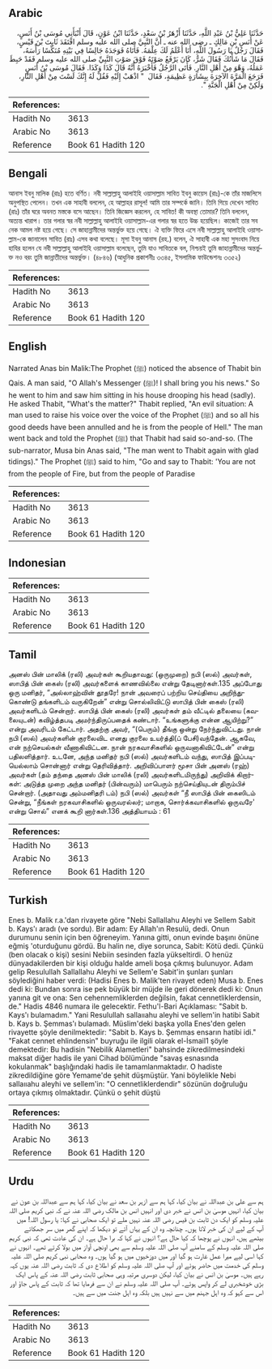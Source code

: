 ## Arabic


<div dir="rtl" lang="ar" style={{fontSize:'larger',backgroundColor:'#f8f9fa',padding:20}}>
حَدَّثَنَا عَلِيُّ بْنُ عَبْدِ اللَّهِ، حَدَّثَنَا أَزْهَرُ بْنُ سَعْدٍ، حَدَّثَنَا ابْنُ عَوْنٍ، قَالَ أَنْبَأَنِي مُوسَى بْنُ أَنَسٍ، عَنْ أَنَسِ بْنِ مَالِكٍ ـ رضى الله عنه ـ أَنَّ النَّبِيَّ صلى الله عليه وسلم افْتَقَدَ ثَابِتَ بْنَ قَيْسٍ، فَقَالَ رَجُلٌ يَا رَسُولَ اللَّهِ، أَنَا أَعْلَمُ لَكَ عِلْمَهُ‏.‏ فَأَتَاهُ فَوَجَدَهُ جَالِسًا فِي بَيْتِهِ مُنَكِّسًا رَأْسَهُ، فَقَالَ مَا شَأْنُكَ فَقَالَ شَرٌّ، كَانَ يَرْفَعُ صَوْتَهُ فَوْقَ صَوْتِ النَّبِيِّ صلى الله عليه وسلم فَقَدْ حَبِطَ عَمَلُهُ، وَهْوَ مِنْ أَهْلِ النَّارِ‏.‏ فَأَتَى الرَّجُلُ فَأَخْبَرَهُ أَنَّهُ قَالَ كَذَا وَكَذَا‏.‏ فَقَالَ مُوسَى بْنُ أَنَسٍ فَرَجَعَ الْمَرَّةَ الآخِرَةَ بِبِشَارَةٍ عَظِيمَةٍ، فَقَالَ ‏ "‏ اذْهَبْ إِلَيْهِ فَقُلْ لَهُ إِنَّكَ لَسْتَ مِنْ أَهْلِ النَّارِ، وَلَكِنْ مِنْ أَهْلِ الْجَنَّةِ ‏"‏‏.‏
</div>
<div style={{backgroundColor:'#f8f9fa',padding:20, marginBottom: 10}}><table> <thead> <tr> <th>References:</th> <th></th> </tr> </thead> <tbody><tr><td>Hadith No</td><td>3613</td></tr><tr><td>Arabic No</td><td>3613</td></tr><tr><td>Reference</td><td>Book 61 Hadith 120</td></tr></tbody></table></div>

## Bengali


<div dir="ltr" lang="bn" style={{fontSize:'larger',backgroundColor:'#f8f9fa',padding:20}}>
আনাস ইবনু মালিক (রাঃ) হতে বর্ণিত। নবী সাল্লাল্লাহু আলাইহি ওয়াসাল্লাম সাবিত ইবনু কায়েস (রাঃ)-কে তাঁর মাজলিসে অনুপস্থিত পেলেন। তখন এক সাহাবী বললেন, হে আল্লাহর রাসূল! আমি তার সম্পর্কে জানি। তিনি গিয়ে দেখেন সাবিত (রাঃ) তাঁর ঘরে অবনত মস্তকে বসে আছেন। তিনি জিজ্ঞেস করলেন, হে সাবিত! কী অবস্থা তোমার? তিনি বললেন, অত্যন্ত খারাপ। তার গলার স্বর নবী সাল্লাল্লাহু আলাইহি ওয়াসাল্লাম-এর গলার স্বর হতে উচ্চ হয়েছিল। কাজেই তার সব নেক আমল নষ্ট হয়ে গেছে। সে জাহান্নামীদের অন্তর্ভুক্ত হয়ে গেছে। ঐ ব্যক্তি ফিরে এসে নবী সাল্লাল্লাহু আলাইহি ওয়াসাল্লাম-কে জানালেন সাবিত (রাঃ) এসব কথা বলেছে। মূসা ইবনু আনাস (রহ.) বলেন, ঐ সাহাবী এক মহা সুসংবাদ নিয়ে হাযির হলেন যে নবী সাল্লাল্লাহু আলাইহি ওয়াসাল্লাম বলেছেন, তুমি যাও সাবিতকে বল, নিশ্চয়ই তুমি জাহান্নামীদের অন্তর্ভুক্ত নও বরং তুমি জান্নাতীদের অন্তর্ভুক্ত। (৪৮৪৬) (আধুনিক প্রকাশনীঃ ৩৩৪৫, ইসলামিক ফাউন্ডেশনঃ ৩৩৫২)
</div>
<div style={{backgroundColor:'#f8f9fa',padding:20, marginBottom: 10}}><table> <thead> <tr> <th>References:</th> <th></th> </tr> </thead> <tbody><tr><td>Hadith No</td><td>3613</td></tr><tr><td>Arabic No</td><td>3613</td></tr><tr><td>Reference</td><td>Book 61 Hadith 120</td></tr></tbody></table></div>

## English


<div dir="ltr" lang="en" style={{fontSize:'larger',backgroundColor:'#f8f9fa',padding:20}}>
Narrated Anas bin Malik:The Prophet (ﷺ) noticed the absence of Thabit bin Qais. A man said, "O Allah's Messenger (ﷺ)! I shall bring you his news." So he went to him and saw him sitting in his house drooping his head (sadly). He asked Thabit, "What's the matter?" Thabit replied, "An evil situation: A man used to raise his voice over the voice of the Prophet (ﷺ) and so all his good deeds have been annulled and he is from the people of Hell." The man went back and told the Prophet (ﷺ) that Thabit had said so-and-so. (The sub-narrator, Musa bin Anas said, "The man went to Thabit again with glad tidings)." The Prophet (ﷺ) said to him, "Go and say to Thabit: 'You are not from the people of Fire, but from the people of Paradise
</div>
<div style={{backgroundColor:'#f8f9fa',padding:20, marginBottom: 10}}><table> <thead> <tr> <th>References:</th> <th></th> </tr> </thead> <tbody><tr><td>Hadith No</td><td>3613</td></tr><tr><td>Arabic No</td><td>3613</td></tr><tr><td>Reference</td><td>Book 61 Hadith 120</td></tr></tbody></table></div>

## Indonesian


<div dir="ltr" lang="id" style={{fontSize:'larger',backgroundColor:'#f8f9fa',padding:20}}>

</div>
<div style={{backgroundColor:'#f8f9fa',padding:20, marginBottom: 10}}><table> <thead> <tr> <th>References:</th> <th></th> </tr> </thead> <tbody><tr><td>Hadith No</td><td>3613</td></tr><tr><td>Arabic No</td><td>3613</td></tr><tr><td>Reference</td><td>Book 61 Hadith 120</td></tr></tbody></table></div>

## Tamil


<div dir="ltr" lang="ta" style={{fontSize:'larger',backgroundColor:'#f8f9fa',padding:20}}>
அனஸ் பின் மாலிக் (ரலி) அவர்கள் கூறியதாவது: (ஒருமுறை) நபி (ஸல்) அவர்கள், ஸாபித் பின் கைஸ் (ரலி) அவர்களைக் காணவில்லை என்று தேடினார்கள்.135 அப்போது ஒரு மனிதர், “அல்லாஹ்வின் தூதரே! நான் அவரைப் பற்றிய செய்தியை அறிந்துகொண்டு தங்களிடம் வருகிறேன்” என்று சொல்லிவிட்டு ஸாபித் பின் கைஸ் (ரலி) அவர்களிடம் சென்றார். ஸாபித் பின் கைஸ் (ரலி) அவர்கள் தம் வீட்டில் தலையை (கவலையுடன்) கவிழ்த்தபடி அமர்ந்திருப்பதைக் கண்டார். “உங்களுக்கு என்ன ஆயிற்று?” என்று அவரிடம் கேட்டார். அதற்கு அவர், “(பெரும்) தீங்கு ஒன்று நேர்ந்துவிட்டது. நான் நபி (ஸல்) அவர்களின் குரலைவிட எனது குரலை உயர்த்தி(ப் பேசி)வந்தேன். ஆகவே, என் நற்செயல்கள் வீணாகிவிட்டன. நான் நரகவாசிகளில் ஒருவனாகிவிட்டேன்” என்று பதிலளித்தார். உடனே, அந்த மனிதர் நபி (ஸல்) அவர்களிடம் வந்து, ஸாபித் இப்படியெல்லாம் சொன்னார் என்று தெரிவித்தார். அறிவிப்பாளர் மூசா பின் அனஸ் (ரஹ்) அவர்கள் (தம் தந்தை அனஸ் பின் மாலிக் (ரலி) அவர்களிடமிருந்து) அறிவிக் கிறார்கள்: அடுத்த முறை அந்த மனிதர் (பின்வரும்) மாபெரும் நற்செய்தியுடன் திரும்பிச் சென்றார். (அதாவது அம்மனிதரி டம்) நபி (ஸல்) அவர்கள் “நீ ஸாபித் பின் கைஸிடம் சென்று, “நீங்கள் நரகவாசிகளில் ஒருவரல்லர்; மாறாக, சொர்க்கவாசிகளில் ஒருவரே' என்று சொல்” எனக் கூறி னார்கள்.136 அத்தியாயம் : 61
</div>
<div style={{backgroundColor:'#f8f9fa',padding:20, marginBottom: 10}}><table> <thead> <tr> <th>References:</th> <th></th> </tr> </thead> <tbody><tr><td>Hadith No</td><td>3613</td></tr><tr><td>Arabic No</td><td>3613</td></tr><tr><td>Reference</td><td>Book 61 Hadith 120</td></tr></tbody></table></div>

## Turkish


<div dir="ltr" lang="tr" style={{fontSize:'larger',backgroundColor:'#f8f9fa',padding:20}}>
Enes b. Malik r.a.'dan rivayete göre "Nebi Sallallahu Aleyhi ve Sellem Sabit b. Kays'ı aradı (ve sordu). Bir adam: Ey Allah'ın Resulü, dedi. Onun durumunu senin için ben öğreneyim. Yanına gitti, onun evinde başını önüne eğmiş 'oturduğunu gördü. Bu halin ne, diye sorunca, Sabit: Kötü dedi. Çünkü (ben olacak o kişi) sesini Nebiin sesinden fazla yükseltirdi. O henüz dünyadakilerden bir kişi olduğu halde ameli boşa çıkmış bulunuyor. Adam gelip Resulullah Sallallahu Aleyhi ve Sellem'e Sabit'in şunları şunları söylediğini haber verdi: (Hadisi Enes b. Malik'ten rivayet eden) Musa b. Enes dedi ki: Bundan sonra ise pek büyük bir müjde ile geri dönerek dedi ki: Onun yanına git ve ona: Sen cehennemliklerden değilsin, fakat cennetliklerdensin, de." Hadis 4846 numara ile gelecektir. Fethu'l-Bari Açıklaması: "Sabit b. Kays'ı bulamadım." Yani Resulullah sallaııahu aleyhi ve sellem'in hatibi Sabit b. Kays b. Şemmas'ı bulamadı. Müslim'deki başka yolla Enes'den gelen rivayette şöyle denilmektedir: "Sabit b. Kays b. Şemmas ensarın hatibi idi." "Fakat cennet ehlindensin" buyruğu ile ilgili olarak el-İsmail1 şöyle demektedir: Bu hadisin "Nebilik Alametleri" bahsinde zikredilmesindeki maksat diğer hadis ile yani Cihad bölümünde "savaş esnasında kokulanmak" başlığındaki hadis ile tamamlanmaktadır. O hadiste zikredildiğine göre Yemame'de şehit düşmüştür. Yani böylelikle Nebi sallaııahu aleyhi ve sellem'in: "O cennetliklerdendir" sözünün doğruluğu ortaya çıkmış olmaktadır. Çünkü o şehit düştü
</div>
<div style={{backgroundColor:'#f8f9fa',padding:20, marginBottom: 10}}><table> <thead> <tr> <th>References:</th> <th></th> </tr> </thead> <tbody><tr><td>Hadith No</td><td>3613</td></tr><tr><td>Arabic No</td><td>3613</td></tr><tr><td>Reference</td><td>Book 61 Hadith 120</td></tr></tbody></table></div>

## Urdu


<div dir="rtl" lang="ur" style={{fontSize:'larger',backgroundColor:'#f8f9fa',padding:20}}>
ہم سے علی بن عبداللہ نے بیان کیا، کہا ہم سے ازہر بن سعد نے بیان کیا، کہا ہم سے عبداللہ بن عون نے بیان کیا، انہیں موسیٰ بن انس نے خبر دی اور انہیں انس بن مالک رضی اللہ عنہ نے کہ نبی کریم صلی اللہ علیہ وسلم کو ایک دن ثابت بن قیس رضی اللہ عنہ نہیں ملے تو ایک صحابی نے کہا: یا رسول اللہ! میں آپ کے لیے ان کی خبر لاتا ہوں۔ چنانچہ وہ ان کے یہاں آئے تو دیکھا کہ اپنے گھر میں سر جھکائے بیٹھے ہیں، انہوں نے پوچھا کہ کیا حال ہے؟ انہوں نے کہا کہ برا حال ہے۔ ان کی عادت تھی کہ نبی کریم صلی اللہ علیہ وسلم کے سامنے آپ صلی اللہ علیہ وسلم سے بھی اونچی آواز میں بولا کرتے تھے۔ انہوں نے کہا اسی لیے میرا عمل غارت ہو گیا اور میں دوزخیوں میں ہو گیا ہوں۔ وہ صحابی نبی کریم صلی اللہ علیہ وسلم کی خدمت میں حاضر ہوئے اور آپ صلی اللہ علیہ وسلم کو اطلاع دی کہ ثابت رضی اللہ عنہ یوں کہہ رہے ہیں۔ موسیٰ بن انس نے بیان کیا، لیکن دوسری مرتبہ وہی صحابی ثابت رضی اللہ عنہ کے پاس ایک بڑی خوشخبری لے کر واپس ہوئے۔ آپ صلی اللہ علیہ وسلم نے ان سے فرمایا تھا کہ ثابت کے پاس جاؤ اور اس سے کہو کہ وہ اہل جہنم میں سے نہیں ہیں بلکہ وہ اہل جنت میں سے ہیں۔
</div>
<div style={{backgroundColor:'#f8f9fa',padding:20, marginBottom: 10}}><table> <thead> <tr> <th>References:</th> <th></th> </tr> </thead> <tbody><tr><td>Hadith No</td><td>3613</td></tr><tr><td>Arabic No</td><td>3613</td></tr><tr><td>Reference</td><td>Book 61 Hadith 120</td></tr></tbody></table></div>